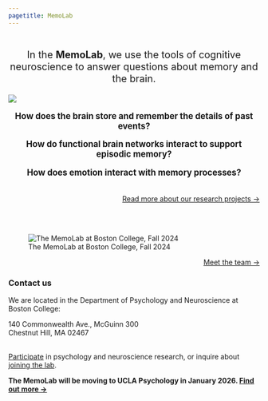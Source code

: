 ```yaml
---
pagetitle: MemoLab
---
```


::::: grid
:::: g-col-12
::: {style="font-size: 1.4em; text-align: center;"}
<br> In the **MemoLab**, we use the tools of cognitive neuroscience to answer questions about memory and the brain.
:::
::::
:::::

:::: grid
::: g-col-12
![](/img/brain_montage_photos.png)
:::
::::

::::::::: grid
:::: {.g-col-12 .g-col-sm-4}
::: {style="font-size: 1.2em; text-align: center;"}
**How does the brain store and remember the details of past events?**
:::
::::

:::: {.g-col-12 .g-col-sm-4}
::: {style="font-size: 1.2em; text-align: center;"}
**How do functional brain networks interact to support episodic memory?**
:::
::::

:::: {.g-col-12 .g-col-sm-4}
::: {style="font-size: 1.2em; text-align: center;"}
**How does emotion interact with memory processes?**
:::
::::
:::::::::

::::: grid
:::: g-col-12
::: {style="font-size: 1em; text-align: right;"}
<br> [Read more about our research projects →](/research.html)
:::
::::
:::::

<br> <br>

![The MemoLab at Boston College, Fall 2024](people/img/memolab_group_2024.jpg)

::::: grid
:::: g-col-12
::: {style="font-size: 1em; text-align: right;"}
[Meet the team →](/people.html)
:::
::::
:::::

::::: grid
:::: {.g-col-12 .g-col-sm-6}
### Contact us

We are located in the Department of Psychology and Neuroscience at Boston College:

140 Commonwealth Ave., McGuinn 300\
Chestnut Hill, MA 02467\
<a href="mailto:thememolab@bc.edu" title="email"><i class="bi bi-envelope"></i></a>   <a href="https://github.com/memobc" title="github"><i class="bi bi-github"></i></a>  

[Participate](/participate) in psychology and neuroscience research, or inquire about [joining the lab](/joinus).

<b>The MemoLab will be moving to UCLA Psychology in January 2026. [Find out more →](/news/2025-09-15-ucla-move.html)</b>

::::
:::::
